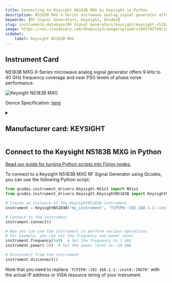 ```yaml
---
title: Connecting to Keysight N5183B MXG by Keysight in Python
description: N5183B MXG X-Series microwave analog signal generator offers 9 kHz to 40 GHz frequency coverage and near PSG levels of phase noise performance.
keywords: [RF Signal Generators, Keysight, QCodes] 
slug: instruments-database/RF Signal Generators/keysight/keysight-n5183b-mxg 
image: https://res.cloudinary.com/dhopxs1y3/image/upload/v1691782749/Instruments/RF%20Signal%20Generator/Keysight-N5183B-MXG/Keysight-N5183B-MXG.png
sidebar:
    label: Keysight N5183B MXG 
---
```



## Instrument Card

N5183B MXG X-Series microwave analog signal generator offers 9 kHz to 40 GHz frequency coverage and near PSG levels of phase noise performance.



![Keysight N5183B MXG](https://res.cloudinary.com/dhopxs1y3/image/upload/v1691782749/Instruments/RF%20Signal%20Generator/Keysight-N5183B-MXG/Keysight-N5183B-MXG.png)

Device Specification: [here](https://www.keysight.com/us/en/assets/7018-04096/data-sheets/5991-3131.pdf)

<details style={{ marginTop: "15px"}}>
<summary><h2 style={{display:'inline'}}>Manufacturer card: KEYSIGHT</h2></summary>

![KEYSIGHT](https://res.cloudinary.com/dhopxs1y3/image/upload/v1692125973/Instruments/Vendor%20Logos/Keysight.png)

Keysight Technologies, or Keysight, is an American company that manufactures electronics test and measurement equipment and software

- Headquarters: USA
- Yearly Revenue (millions, USD): 5420
- Vendor Website: [here](https://www.keysight.com/us/en/home.html)

</details>


<FeaturedInstrumentVideo category="RF_SIGNAL_GENERATORS" />

## Connect to the Keysight N5183B MXG in Python

[Read our guide for turning Python scripts into Flojoy nodes.](https://docs.flojoy.ai/contribution/blocks/custom-flojoy-block/)



<Tabs>
<TabItem value="Flojoy" label="Flojoy" className="flojoy-instrument-tabs">

<SectionsCard category="RF_SIGNAL_GENERATORS" manufacturer="Keysight"></SectionsCard>

</TabItem>
<TabItem value="QCodes" label="QCodes">

To connect to a Keysight N5183B MXG RF Signal Generator using Qcodes, you can use the following Python script:

```python
from qcodes.instrument_drivers.Keysight.N51x1 import N51x1
from qcodes.instrument_drivers.Keysight.KeysightN5183B import KeysightN5183B

# Create an instance of the KeysightN5183B instrument
instrument = KeysightN5183B('my_instrument', 'TCPIP0::192.168.1.1::inst0::INSTR')

# Connect to the instrument
instrument.connect()

# Now you can use the instrument to perform various operations
# For example, you can set the frequency and power level
instrument.frequency(1e9)  # Set the frequency to 1 GHz
instrument.power(-10)  # Set the power level to -10 dBm

# Disconnect from the instrument
instrument.disconnect()
```

Note that you need to replace `'TCPIP0::192.168.1.1::inst0::INSTR'` with the actual IP address or VISA resource string of your instrument.

</TabItem>
</Tabs>